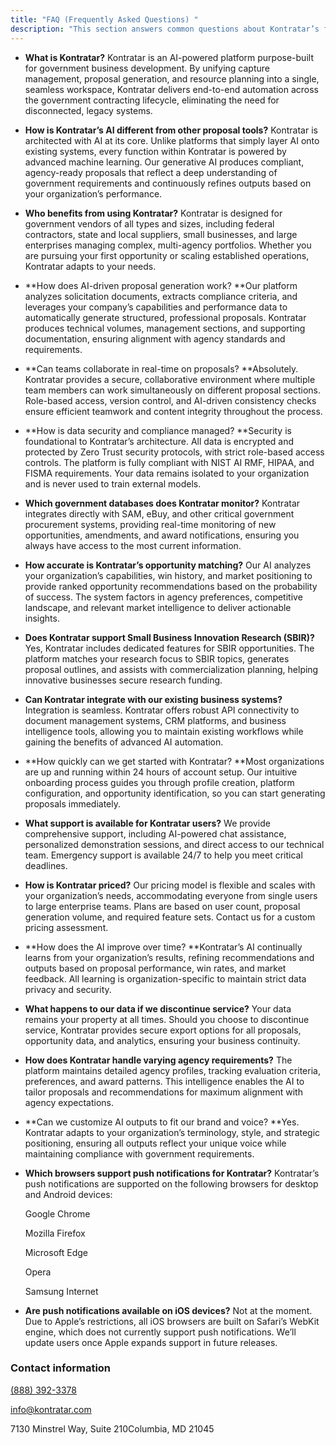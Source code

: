 ```yaml
---
title: "FAQ (Frequently Asked Questions) "
description: "This section answers common questions about Kontratar’s features, pricing, and functionality. It also includes contact details for customer support, ensuring users can easily reach out for assistance, inquiries, or further information."
---
```


- **What is Kontratar?** Kontratar is an AI-powered platform purpose-built for government business development. By unifying capture management, proposal generation, and resource planning into a single, seamless workspace, Kontratar delivers end-to-end automation across the government contracting lifecycle, eliminating the need for disconnected, legacy systems.
- **How is Kontratar’s AI different from other proposal tools?** Kontratar is architected with AI at its core. Unlike platforms that simply layer AI onto existing systems, every function within Kontratar is powered by advanced machine learning. Our generative AI produces compliant, agency-ready proposals that reflect a deep understanding of government requirements and continuously refines outputs based on your organization’s performance.
- **Who benefits from using Kontratar?** Kontratar is designed for government vendors of all types and sizes, including federal contractors, state and local suppliers, small businesses, and large enterprises managing complex, multi-agency portfolios. Whether you are pursuing your first opportunity or scaling established operations, Kontratar adapts to your needs.
- **How does AI-driven proposal generation work? **Our platform analyzes solicitation documents, extracts compliance criteria, and leverages your company’s capabilities and performance data to automatically generate structured, professional proposals. Kontratar produces technical volumes, management sections, and supporting documentation, ensuring alignment with agency standards and requirements.
- **Can teams collaborate in real-time on proposals? **Absolutely. Kontratar provides a secure, collaborative environment where multiple team members can work simultaneously on different proposal sections. Role-based access, version control, and AI-driven consistency checks ensure efficient teamwork and content integrity throughout the process.
- **How is data security and compliance managed? **Security is foundational to Kontratar’s architecture. All data is encrypted and protected by Zero Trust security protocols, with strict role-based access controls. The platform is fully compliant with NIST AI RMF, HIPAA, and FISMA requirements. Your data remains isolated to your organization and is never used to train external models.
- **Which government databases does Kontratar monitor?** Kontratar integrates directly with SAM, eBuy, and other critical government procurement systems, providing real-time monitoring of new opportunities, amendments, and award notifications, ensuring you always have access to the most current information.
- **How accurate is Kontratar’s opportunity matching?** Our AI analyzes your organization’s capabilities, win history, and market positioning to provide ranked opportunity recommendations based on the probability of success. The system factors in agency preferences, competitive landscape, and relevant market intelligence to deliver actionable insights.
- **Does Kontratar support Small Business Innovation Research (SBIR)?** Yes, Kontratar includes dedicated features for SBIR opportunities. The platform matches your research focus to SBIR topics, generates proposal outlines, and assists with commercialization planning, helping innovative businesses secure research funding.
- **Can Kontratar integrate with our existing business systems?** Integration is seamless. Kontratar offers robust API connectivity to document management systems, CRM platforms, and business intelligence tools, allowing you to maintain existing workflows while gaining the benefits of advanced AI automation.
- **How quickly can we get started with Kontratar? **Most organizations are up and running within 24 hours of account setup. Our intuitive onboarding process guides you through profile creation, platform configuration, and opportunity identification, so you can start generating proposals immediately.
- **What support is available for Kontratar users?** We provide comprehensive support, including AI-powered chat assistance, personalized demonstration sessions, and direct access to our technical team. Emergency support is available 24/7 to help you meet critical deadlines.
- **How is Kontratar priced?** Our pricing model is flexible and scales with your organization’s needs, accommodating everyone from single users to large enterprise teams. Plans are based on user count, proposal generation volume, and required feature sets. Contact us for a custom pricing assessment.
- **How does the AI improve over time?  **Kontratar’s AI continually learns from your organization’s results, refining recommendations and outputs based on proposal performance, win rates, and market feedback. All learning is organization-specific to maintain strict data privacy and security.
- **What happens to our data if we discontinue service?** Your data remains your property at all times. Should you choose to discontinue service, Kontratar provides secure export options for all proposals, opportunity data, and analytics, ensuring your business continuity.
- **How does Kontratar handle varying agency requirements?** The platform maintains detailed agency profiles, tracking evaluation criteria, preferences, and award patterns. This intelligence enables the AI to tailor proposals and recommendations for maximum alignment with agency expectations.
- **Can we customize AI outputs to fit our brand and voice? **Yes. Kontratar adapts to your organization’s terminology, style, and strategic positioning, ensuring all outputs reflect your unique voice while maintaining compliance with government requirements.
- **Which browsers support push notifications for Kontratar?** Kontratar’s push notifications are supported on the following browsers for desktop and Android devices:

  Google Chrome

  Mozilla Firefox

  Microsoft Edge

  Opera

  Samsung Internet
- **Are push notifications available on iOS devices?** Not at the moment. Due to Apple’s restrictions, all iOS browsers are built on Safari’s WebKit engine, which does not currently support push notifications. We’ll update users once Apple expands support in future releases.

### Contact information

[(888) 392-3378](tel:\(888\)%20392-3378)

[info@kontratar.com](mailto:info@kontratar.com)

7130 Minstrel Way, Suite 210Columbia, MD 21045